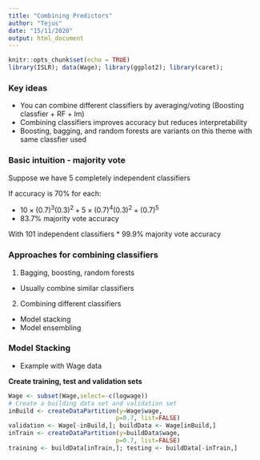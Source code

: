 ```yaml
---
title: "Combining Predictors"
author: "Tejus"
date: "15/11/2020"
output: html_document
---
```


```r
knitr::opts_chunk$set(echo = TRUE)
library(ISLR); data(Wage); library(ggplot2); library(caret);
```


### Key ideas

* You can combine different classifiers by averaging/voting (Boosting classfier + RF + lm)
* Combining classifiers improves accuracy but reduces interpretability
* Boosting, bagging, and random forests are variants on this theme with same classfier used

### Basic intuition - majority vote

Suppose we have 5 completely independent classifiers

If accuracy is 70% for each:

  * $10\times(0.7)^3(0.3)^2 + 5\times(0.7)^4(0.3)^2 + (0.7)^5$
  * 83.7% majority vote accuracy

With 101 independent classifiers
  * 99.9% majority vote accuracy
  

### Approaches for combining classifiers

1. Bagging, boosting, random forests
  * Usually combine similar classifiers
2. Combining different classifiers
  * Model stacking
  * Model ensembling

### Model Stacking 


* Example with Wage data

__Create training, test and validation sets__

```r

Wage <- subset(Wage,select=-c(logwage))
# Create a building data set and validation set
inBuild <- createDataPartition(y=Wage$wage,
                              p=0.7, list=FALSE)
validation <- Wage[-inBuild,]; buildData <- Wage[inBuild,]
inTrain <- createDataPartition(y=buildData$wage,
                              p=0.7, list=FALSE)
training <- buildData[inTrain,]; testing <- buildData[-inTrain,]
```


